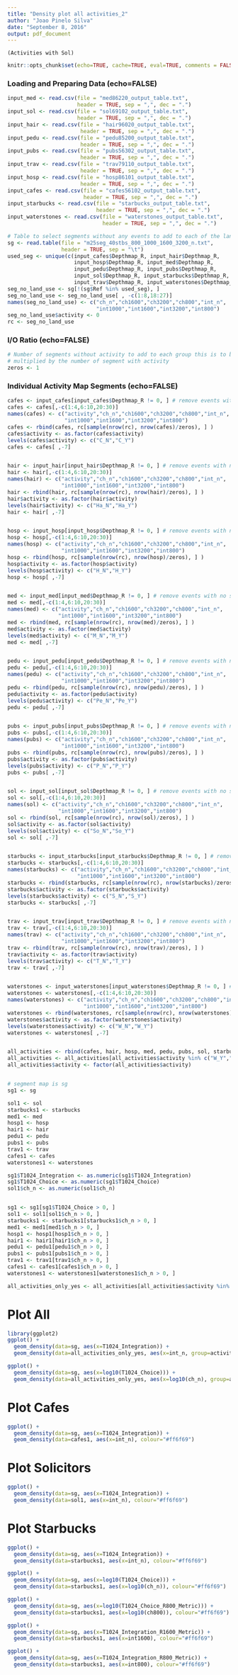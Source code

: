 ```yaml
---
title: "Density plot all activities_2"
author: "Joao Pinelo Silva"
date: "September 8, 2016"
output: pdf_document
---
```


`(Activities with Sol)`

```r
knitr::opts_chunk$set(echo=TRUE, cache=TRUE, eval=TRUE, comments = FALSE, Messages = FALSE)
```

### Loading and Preparing Data (echo=FALSE)
```r
input_med <- read.csv(file = "med86220_output_table.txt",
                      header = TRUE, sep = ",", dec = ".")
input_sol <- read.csv(file = "sol69102_output_table.txt",
                      header = TRUE, sep = ",", dec = ".")
input_hair <- read.csv(file = "hair96020_output_table.txt",
                       header = TRUE, sep = ",", dec = ".")
input_pedu <- read.csv(file = "pedu85200_output_table.txt",
                       header = TRUE, sep = ",", dec = ".")
input_pubs <- read.csv(file = "pubs56302_output_table.txt",
                       header = TRUE, sep = ",", dec = ".")
input_trav <- read.csv(file = "trav79110_output_table.txt",
                       header = TRUE, sep = ",", dec = ".")
input_hosp <- read.csv(file = "hosp86101_output_table.txt",
                       header = TRUE, sep = ",", dec = ".")
input_cafes <- read.csv(file = "cafes56102_output_table.txt",
                        header = TRUE, sep = ",", dec = ".")
input_starbucks <- read.csv(file = "starbucks_output_table.txt",
                            header = TRUE, sep = ",", dec = ".")
input_waterstones <- read.csv(file = "waterstones_output_table.txt",
                              header = TRUE, sep = ",", dec = ".")

# Table to select segments without any events to add to each of the landuse coded as 0
sg <- read.table(file = "m25seg_40stbs_800_1000_1600_3200_n.txt",
                 header = TRUE, sep = "\t")
used_seg <- unique(c(input_cafes$Depthmap_R, input_hair$Depthmap_R,
                     input_hosp$Depthmap_R, input_med$Depthmap_R,
                     input_pedu$Depthmap_R, input_pubs$Depthmap_R,
                     input_sol$Depthmap_R, input_starbucks$Depthmap_R,
                     input_trav$Depthmap_R, input_waterstones$Depthmap_R))
seg_no_land_use <- sg[!(sg$Ref %in% used_seg), ]
seg_no_land_use <- seg_no_land_use[ , -c(1:8,18:27)]
names(seg_no_land_use) <- c("ch_n","ch1600","ch3200","ch800","int_n",
                            "int1000","int1600","int3200","int800")  
seg_no_land_use$activity <- 0
rc <- seg_no_land_use
```

### I/O Ratio (echo=FALSE)
```r
# Number of segments without activity to add to each group this is to be
# multiplied by the number of segment with activity
zeros <- 1 
```

### Individual Activity Map Segments (echo=FALSE)
```r
cafes <- input_cafes[input_cafes$Depthmap_R != 0, ] # remove events with no segment
cafes <- cafes[,-c(1:4,6:10,20:30)]
names(cafes) <- c("activity","ch_n","ch1600","ch3200","ch800","int_n",
                  "int1000","int1600","int3200","int800")  
cafes <- rbind(cafes, rc[sample(nrow(rc), nrow(cafes)/zeros), ] )
cafes$activity <- as.factor(cafes$activity)
levels(cafes$activity) <- c("C_N","C_Y")
cafes <- cafes[ ,-7]


hair <- input_hair[input_hair$Depthmap_R != 0, ] # remove events with no segment
hair <- hair[,-c(1:4,6:10,20:30)]
names(hair) <- c("activity","ch_n","ch1600","ch3200","ch800","int_n",
                 "int1000","int1600","int3200","int800")  
hair <- rbind(hair, rc[sample(nrow(rc), nrow(hair)/zeros), ] )
hair$activity <- as.factor(hair$activity)
levels(hair$activity) <- c("Ha_N","Ha_Y")
hair <- hair[ ,-7]


hosp <- input_hosp[input_hosp$Depthmap_R != 0, ] # remove events with no segment
hosp <- hosp[,-c(1:4,6:10,20:30)]
names(hosp) <- c("activity","ch_n","ch1600","ch3200","ch800","int_n",
                 "int1000","int1600","int3200","int800")  
hosp <- rbind(hosp, rc[sample(nrow(rc), nrow(hosp)/zeros), ] )
hosp$activity <- as.factor(hosp$activity)
levels(hosp$activity) <- c("H_N","H_Y")
hosp <- hosp[ ,-7]


med <- input_med[input_med$Depthmap_R != 0, ] # remove events with no segment
med <- med[,-c(1:4,6:10,20:30)]
names(med) <- c("activity","ch_n","ch1600","ch3200","ch800","int_n",
                "int1000","int1600","int3200","int800")  
med <- rbind(med, rc[sample(nrow(rc), nrow(med)/zeros), ] )
med$activity <- as.factor(med$activity)
levels(med$activity) <- c("M_N","M_Y")
med <- med[ ,-7]


pedu <- input_pedu[input_pedu$Depthmap_R != 0, ] # remove events with no segment
pedu <- pedu[,-c(1:4,6:10,20:30)]
names(pedu) <- c("activity","ch_n","ch1600","ch3200","ch800","int_n",
                 "int1000","int1600","int3200","int800")  
pedu <- rbind(pedu, rc[sample(nrow(rc), nrow(pedu)/zeros), ] )
pedu$activity <- as.factor(pedu$activity)
levels(pedu$activity) <- c("Pe_N","Pe_Y")
pedu <- pedu[ ,-7]


pubs <- input_pubs[input_pubs$Depthmap_R != 0, ] # remove events with no segment
pubs <- pubs[,-c(1:4,6:10,20:30)]
names(pubs) <- c("activity","ch_n","ch1600","ch3200","ch800","int_n",
                 "int1000","int1600","int3200","int800")  
pubs <- rbind(pubs, rc[sample(nrow(rc), nrow(pubs)/zeros), ] )
pubs$activity <- as.factor(pubs$activity)
levels(pubs$activity) <- c("P_N","P_Y")
pubs <- pubs[ ,-7]


sol <- input_sol[input_sol$Depthmap_R != 0, ] # remove events with no segment
sol <- sol[,-c(1:4,6:10,20:30)]
names(sol) <- c("activity","ch_n","ch1600","ch3200","ch800","int_n",
                "int1000","int1600","int3200","int800")  
sol <- rbind(sol, rc[sample(nrow(rc), nrow(sol)/zeros), ] )
sol$activity <- as.factor(sol$activity)
levels(sol$activity) <- c("So_N","So_Y")
sol <- sol[ ,-7]


starbucks <- input_starbucks[input_starbucks$Depthmap_R != 0, ] # remove events with no segment
starbucks <- starbucks[,-c(1:4,6:10,20:30)]
names(starbucks) <- c("activity","ch_n","ch1600","ch3200","ch800","int_n",
                      "int1000","int1600","int3200","int800")  
starbucks <- rbind(starbucks, rc[sample(nrow(rc), nrow(starbucks)/zeros), ] )
starbucks$activity <- as.factor(starbucks$activity)
levels(starbucks$activity) <- c("S_N","S_Y")
starbucks <- starbucks[ ,-7]


trav <- input_trav[input_trav$Depthmap_R != 0, ] # remove events with no segment
trav <- trav[,-c(1:4,6:10,20:30)]
names(trav) <- c("activity","ch_n","ch1600","ch3200","ch800","int_n",
                 "int1000","int1600","int3200","int800")  
trav <- rbind(trav, rc[sample(nrow(rc), nrow(trav)/zeros), ] )
trav$activity <- as.factor(trav$activity)
levels(trav$activity) <- c("T_N","T_Y")
trav <- trav[ ,-7]


waterstones <- input_waterstones[input_waterstones$Depthmap_R != 0, ] # remove events with no segment
waterstones <- waterstones[,-c(1:4,6:10,20:30)]
names(waterstones) <- c("activity","ch_n","ch1600","ch3200","ch800","int_n",
                        "int1000","int1600","int3200","int800")  
waterstones <- rbind(waterstones, rc[sample(nrow(rc), nrow(waterstones)/zeros), ] )
waterstones$activity <- as.factor(waterstones$activity)
levels(waterstones$activity) <- c("W_N","W_Y")
waterstones <- waterstones[ ,-7]


all_activities <- rbind(cafes, hair, hosp, med, pedu, pubs, sol, starbucks, trav, waterstones)
all_activities <- all_activities[all_activities$activity %in% c("W_Y","T_Y","S_Y","So_Y","P_Y","Pe_Y","M_Y","H_Y","Ho_Y","C_Y"), ]
all_activities$activity <- factor(all_activities$activity)


# segment map is sg 
sg1 <- sg

sol1 <- sol
starbucks1 <- starbucks
med1 <- med
hosp1 <- hosp
hair1 <- hair
pedu1 <- pedu
pubs1 <- pubs
trav1 <- trav
cafes1 <- cafes
waterstones1 <- waterstones

sg1$T1024_Integration <- as.numeric(sg1$T1024_Integration)
sg1$T1024_Choice <- as.numeric(sg1$T1024_Choice)
sol1$ch_n <- as.numeric(sol1$ch_n)


sg1 <- sg1[sg1$T1024_Choice > 0, ]
sol1 <- sol1[sol1$ch_n > 0, ]
starbucks1 <- starbucks1[starbucks1$ch_n > 0, ] 
med1 <- med1[med1$ch_n > 0, ] 
hosp1 <- hosp1[hosp1$ch_n > 0, ] 
hair1 <- hair1[hair1$ch_n > 0, ] 
pedu1 <- pedu1[pedu1$ch_n > 0, ] 
pubs1 <- pubs1[pubs1$ch_n > 0, ] 
trav1 <- trav1[trav1$ch_n > 0, ] 
cafes1 <- cafes1[cafes1$ch_n > 0, ] 
waterstones1 <- waterstones1[waterstones1$ch_n > 0, ]

all_activities_only_yes <- all_activities[all_activities$activity %in% c("C_Y", "Ha_Y", "M_Y", "Pe_Y", "P_Y", "So_Y", "S_Y", "T_Y", "W_Y"), ]
```

\newpage
# Plot All
```r
library(ggplot2)
ggplot() +
  geom_density(data=sg, aes(x=T1024_Integration)) +
  geom_density(data=all_activities_only_yes, aes(x=int_n, group=activity, colour=activity))
```
```r
ggplot() +
  geom_density(data=sg, aes(x=log10(T1024_Choice))) +
  geom_density(data=all_activities_only_yes, aes(x=log10(ch_n), group=activity, colour=activity))
```


\newpage
# Plot Cafes
```r
ggplot() +
  geom_density(data=sg, aes(x=T1024_Integration)) +
  geom_density(data=cafes1, aes(x=int_n), colour="#ff6f69")
```

\newpage
# Plot Solicitors
```r
ggplot() +
  geom_density(data=sg, aes(x=T1024_Integration)) +
  geom_density(data=sol1, aes(x=int_n), colour="#ff6f69")
```

\newpage
# Plot Starbucks
```r
ggplot() +
  geom_density(data=sg, aes(x=T1024_Integration)) +
  geom_density(data=starbucks1, aes(x=int_n), colour="#ff6f69")
```
```r
ggplot() +
  geom_density(data=sg, aes(x=log10(T1024_Choice))) +
  geom_density(data=starbucks1, aes(x=log10(ch_n)), colour="#ff6f69")
```
```r
ggplot() +
  geom_density(data=sg, aes(x=log10(T1024_Choice_R800_Metric))) +
  geom_density(data=starbucks1, aes(x=log10(ch800)), colour="#ff6f69")
```

```r
ggplot() +
  geom_density(data=sg, aes(x=T1024_Integration_R1600_Metric)) +
  geom_density(data=starbucks1, aes(x=int1600), colour="#ff6f69")
```
```r
ggplot() +
  geom_density(data=sg, aes(x=T1024_Integration_R800_Metric)) +
  geom_density(data=starbucks1, aes(x=int800), colour="#ff6f69")
```

